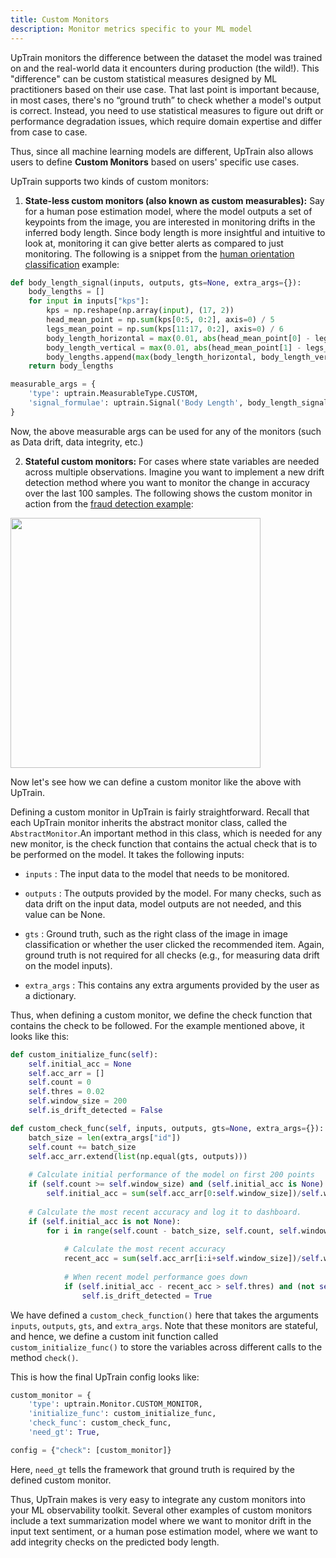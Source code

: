 ```yaml
---
title: Custom Monitors
description: Monitor metrics specific to your ML model
---
```


UpTrain monitors the difference between the dataset the model was trained on and the real-world data it encounters during production (the wild!). This "difference" can be custom statistical measures designed by ML practitioners based on their use case. That last point is important because, in most cases, there's no “ground truth” to check whether a model's output is correct. Instead, you need to use statistical measures to figure out drift or performance degradation issues, which require domain expertise and differ from case to case. 

Thus, since all machine learning models are different, UpTrain also allows users to define **Custom Monitors** based on users' specific use cases. 

UpTrain supports two kinds of custom monitors:

1. **State-less custom monitors (also known as custom measurables):** Say for a human pose estimation model, where the model outputs a set of keypoints from the image, you are interested in monitoring drifts in the inferred body length. Since body length is more insightful and intuitive to look at, monitoring it can give better alerts as compared to just monitoring. The following is a snippet from the [human orientation classification](https://github.com/uptrain-ai/uptrain/blob/main/examples/human_orientation_classification/run.ipynb) example:  

```python
def body_length_signal(inputs, outputs, gts=None, extra_args={}):
    body_lengths = []
    for input in inputs["kps"]:
        kps = np.reshape(np.array(input), (17, 2))
        head_mean_point = np.sum(kps[0:5, 0:2], axis=0) / 5
        legs_mean_point = np.sum(kps[11:17, 0:2], axis=0) / 6
        body_length_horizontal = max(0.01, abs(head_mean_point[0] - legs_mean_point[0]))
        body_length_vertical = max(0.01, abs(head_mean_point[1] - legs_mean_point[1]))
        body_lengths.append(max(body_length_horizontal, body_length_vertical))
    return body_lengths

measurable_args = {
    'type': uptrain.MeasurableType.CUSTOM,
    'signal_formulae': uptrain.Signal('Body Length', body_length_signal)
}
```

Now, the above measurable args can be used for any of the monitors (such as Data drift, data integrity, etc.) 

2. **Stateful custom monitors:** For cases where state variables are needed across multiple observations. Imagine you want to implement a new drift detection method where you want to monitor the change in accuracy over the last 100 samples. The following shows the custom monitor in action from the [fraud detection example](https://github.com/uptrain-ai/uptrain/blob/main/examples/fraud_detection/run.ipynb):

<Frame caption="A custom measure that monitors the initial and the most recent accuracy and sends alerts if there's a big difference">
    <img width="400" src="https://uptrain-demo.s3.us-west-1.amazonaws.com/fraud_detection/custom_measure_cropped.gif" />
</Frame>

Now let's see how we can define a custom monitor like the above with UpTrain.

Defining a custom monitor in UpTrain is fairly straightforward. Recall that each UpTrain monitor inherits the abstract monitor class, called the `AbstractMonitor`.An important method in this class, which is needed for any new monitor, is the check function that contains the actual check that is to be performed on the model. It takes the following inputs:

- `inputs` : The input data to the model that needs to be monitored.

- `outputs` : The outputs provided by the model. For many checks, such as data drift on the input data, model outputs are not needed, and this value can be None.

- `gts` : Ground truth, such as the right class of the image in image classification or whether the user clicked the recommended item. Again, ground truth is not required for all checks (e.g., for measuring data drift on the model inputs). 

- `extra_args` :  This contains any extra arguments provided by the user as a dictionary.

Thus, when defining a custom monitor, we define the check function that contains the check to be followed. For the example mentioned above, it looks like this:

```python
def custom_initialize_func(self):
    self.initial_acc = None       
    self.acc_arr = []
    self.count = 0       
    self.thres = 0.02
    self.window_size = 200
    self.is_drift_detected = False

def custom_check_func(self, inputs, outputs, gts=None, extra_args={}):
    batch_size = len(extra_args["id"])
    self.count += batch_size
    self.acc_arr.extend(list(np.equal(gts, outputs)))
    
    # Calculate initial performance of the model on first 200 points
    if (self.count >= self.window_size) and (self.initial_acc is None):
        self.initial_acc = sum(self.acc_arr[0:self.window_size])/self.window_size
        
    # Calculate the most recent accuracy and log it to dashboard.
    if (self.initial_acc is not None):
        for i in range(self.count - batch_size, self.count, self.window_size):
            
            # Calculate the most recent accuracy
            recent_acc = sum(self.acc_arr[i:i+self.window_size])/self.window_size
            
            # When recent model performance goes down 
            if (self.initial_acc - recent_acc > self.thres) and (not self.is_drift_detected):
                self.is_drift_detected = True
```

We have defined a `custom_check_function()` here that takes the arguments `inputs`, `outputs`, `gts`, and `extra_args`. Note that these monitors are stateful, and hence, we define a custom init function called `custom_initialize_func()` to store the variables across different calls to the method `check()`.

This is how the final UpTrain config looks like:

```python
custom_monitor = {
    'type': uptrain.Monitor.CUSTOM_MONITOR,
    'initialize_func': custom_initialize_func,
    'check_func': custom_check_func,
    'need_gt': True,

config = {"check": [custom_monitor]}
```

Here, `need_gt` tells the framework that ground truth is required by the defined custom monitor.

Thus, UpTrain makes is very easy to integrate any custom monitors into your ML observability toolkit. Several other examples of custom monitors include a text summarization model where we want to monitor drift in the input text sentiment, or a human pose estimation model, where we want to add integrity checks on the predicted body length.

